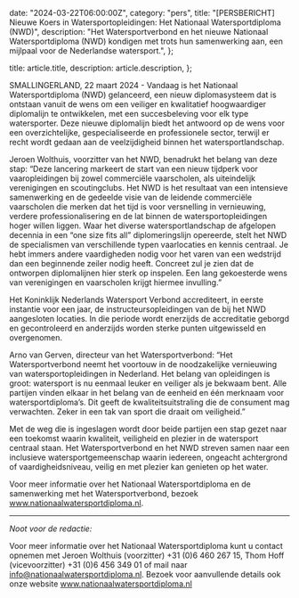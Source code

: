 
  date: "2024-03-22T06:00:00Z",
  category: "pers",
  title:
    "[PERSBERICHT] Nieuwe Koers in Watersportopleidingen: Het Nationaal Watersportdiploma (NWD)",
  description:
    "Het Watersportverbond en het nieuwe Nationaal Watersportdiploma (NWD) kondigen met trots hun samenwerking aan, een mijlpaal voor de Nederlandse watersport.",
};

  title: article.title,
  description: article.description,
};


SMALLINGERLAND, 22 maart 2024 - Vandaag is het Nationaal Watersportdiploma (NWD)
gelanceerd, een nieuw diplomasysteem dat is ontstaan vanuit de wens om een
veiliger en kwalitatief hoogwaardiger diplomalijn te ontwikkelen, met een
succesbeleving voor elk type watersporter. Deze nieuwe diplomalijn biedt het
antwoord op de wens voor een overzichtelijke, gespecialiseerde en professionele
sector, terwijl er recht wordt gedaan aan de veelzijdigheid binnen het
watersportlandschap.

Jeroen Wolthuis, voorzitter van het NWD, benadrukt het belang van deze stap:
“Deze lancering markeert de start van een nieuw tijdperk voor vaaropleidingen
bij zowel commerciële vaarscholen, als uiteindelijk verenigingen en
scoutingclubs. Het NWD is het resultaat van een intensieve samenwerking en de
gedeelde visie van de leidende commerciële vaarscholen die merken dat het tijd
is voor versnelling in vernieuwing, verdere professionalisering en de lat binnen
de watersportopleidingen hoger willen liggen. Waar het diverse
watersportlandschap de afgelopen decennia in een “one size fits all”
diplomeringslijn opereerde, stelt het NWD de specialismen van verschillende
typen vaarlocaties en kennis centraal. Je hebt immers andere vaardigheden nodig
voor het varen van een wedstrijd dan een beginnende zeiler nodig heeft. Concreet
zul je zien dat de ontworpen diplomalijnen hier sterk op inspelen. Een lang
gekoesterde wens van verenigingen en vaarscholen krijgt hiermee invulling.”

Het Koninklijk Nederlands Watersport Verbond accrediteert, in eerste instantie
voor een jaar, de instructeursopleidingen van de bij het NWD aangesloten
locaties. In die periode wordt enerzijds de accreditatie geborgd en
gecontroleerd en anderzijds worden sterke punten uitgewisseld en overgenomen.

Arno van Gerven, directeur van het Watersportverbond: “Het Watersportverbond
neemt het voortouw in de noodzakelijke vernieuwing van watersportopleidingen in
Nederland. Het belang van opleidingen is groot: watersport is nu eenmaal leuker
en veiliger als je bekwaam bent. Alle partijen vinden elkaar in het belang van
de eenheid en één merknaam voor watersportdiploma’s. Dit geeft de
kwaliteitsuitstraling die de consument mag verwachten. Zeker in een tak van
sport die draait om veiligheid.”

Met de weg die is ingeslagen wordt door beide partijen een stap gezet naar een
toekomst waarin kwaliteit, veiligheid en plezier in de watersport centraal
staan. Het Watersportverbond en het NWD streven samen naar een inclusieve
watersportgemeenschap waarin iedereen, ongeacht achtergrond of
vaardigheidsniveau, veilig en met plezier kan genieten op het water.

Voor meer informatie over het Nationaal Watersportdiploma en de samenwerking met
het Watersportverbond, bezoek www.nationaalwatersportdiploma.nl.

---

_Noot voor de redactie:_

Voor meer informatie over het Nationaal Watersportdiploma kunt u contact opnemen
met Jeroen Wolthuis (voorzitter) +31 (0)6 460 267 15, Thom Hoff (vicevoorzitter)
+31 (0)6 456 349 01 of mail naar info@nationaalwatersportdiploma.nl. Bezoek voor
aanvullende details ook onze website www.nationaalwatersportdiploma.nl
